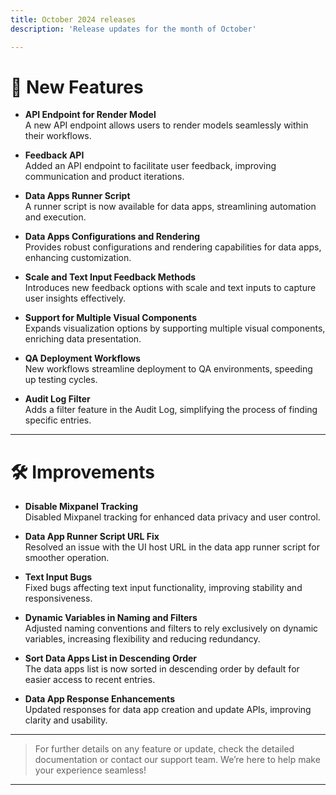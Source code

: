 ```yaml
---
title: October 2024 releases
description: 'Release updates for the month of October'

---
```


# 🚀 New Features

- **API Endpoint for Render Model**  
  A new API endpoint allows users to render models seamlessly within their workflows.

- **Feedback API**  
  Added an API endpoint to facilitate user feedback, improving communication and product iterations.

- **Data Apps Runner Script**  
  A runner script is now available for data apps, streamlining automation and execution.

- **Data Apps Configurations and Rendering**  
  Provides robust configurations and rendering capabilities for data apps, enhancing customization.

- **Scale and Text Input Feedback Methods**  
  Introduces new feedback options with scale and text inputs to capture user insights effectively.

- **Support for Multiple Visual Components**  
  Expands visualization options by supporting multiple visual components, enriching data presentation.

- **QA Deployment Workflows**  
  New workflows streamline deployment to QA environments, speeding up testing cycles.

- **Audit Log Filter**  
  Adds a filter feature in the Audit Log, simplifying the process of finding specific entries.

---

# 🛠 Improvements

- **Disable Mixpanel Tracking**  
  Disabled Mixpanel tracking for enhanced data privacy and user control.

- **Data App Runner Script URL Fix**  
  Resolved an issue with the UI host URL in the data app runner script for smoother operation.

- **Text Input Bugs**  
  Fixed bugs affecting text input functionality, improving stability and responsiveness.

- **Dynamic Variables in Naming and Filters**  
  Adjusted naming conventions and filters to rely exclusively on dynamic variables, increasing flexibility and reducing redundancy.

- **Sort Data Apps List in Descending Order**  
  The data apps list is now sorted in descending order by default for easier access to recent entries.

- **Data App Response Enhancements**  
  Updated responses for data app creation and update APIs, improving clarity and usability.

---

> For further details on any feature or update, check the detailed documentation or contact our support team. We’re here to help make your experience seamless!

---

